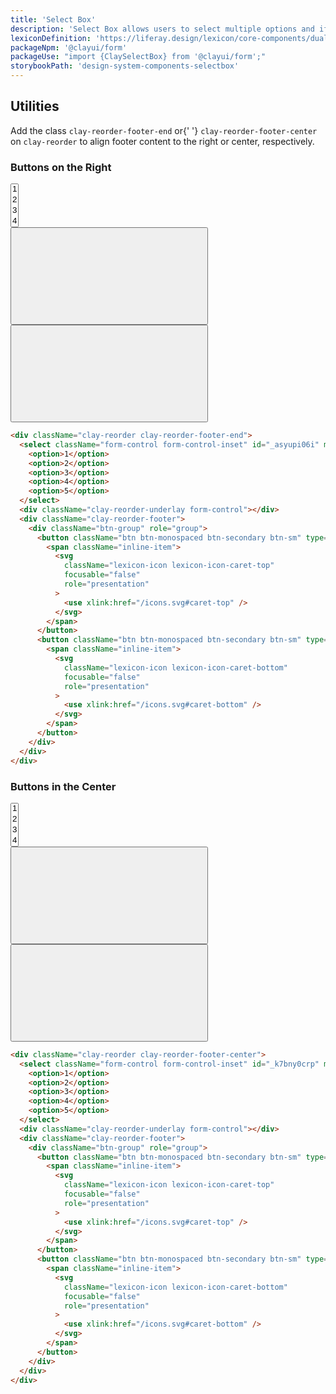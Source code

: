 ```yaml
---
title: 'Select Box'
description: 'Select Box allows users to select multiple options and if needed the ability to reorder selected options.'
lexiconDefinition: 'https://liferay.design/lexicon/core-components/dual-listbox/'
packageNpm: '@clayui/form'
packageUse: "import {ClaySelectBox} from '@clayui/form';"
storybookPath: 'design-system-components-selectbox'
---
```


## Utilities

<div className="clay-site-alert alert alert-info">
  Add the class <code>clay-reorder-footer-end</code> or{' '}
  <code>clay-reorder-footer-center</code> on <code>clay-reorder</code> to align
  footer content to the right or center, respectively.
</div>

### Buttons on the Right

<div className="sheet-example">
  <div className="clay-reorder clay-reorder-footer-end">
    <select
      className="form-control form-control-inset"
      id="_asyupi06i"
      multiple
    >
      <option>1</option>
      <option>2</option>
      <option>3</option>
      <option>4</option>
      <option>5</option>
    </select>
    <div className="clay-reorder-underlay form-control"></div>
    <div className="clay-reorder-footer">
      <div className="btn-group" role="group">
        <button
          className="btn btn-monospaced btn-secondary btn-sm"
          type="button"
        >
          <span className="inline-item">
            <svg
              className="lexicon-icon lexicon-icon-caret-top"
              focusable="false"
              role="presentation"
            >
              <use xlink:href="/icons.svg#caret-top" />
            </svg>
          </span>
        </button>
        <button
          className="btn btn-monospaced btn-secondary btn-sm"
          type="button"
        >
          <span className="inline-item">
            <svg
              className="lexicon-icon lexicon-icon-caret-bottom"
              focusable="false"
              role="presentation"
            >
              <use xlink:href="/icons.svg#caret-bottom" />
            </svg>
          </span>
        </button>
      </div>
    </div>
  </div>
</div>

```html
<div className="clay-reorder clay-reorder-footer-end">
  <select className="form-control form-control-inset" id="_asyupi06i" multiple>
    <option>1</option>
    <option>2</option>
    <option>3</option>
    <option>4</option>
    <option>5</option>
  </select>
  <div className="clay-reorder-underlay form-control"></div>
  <div className="clay-reorder-footer">
    <div className="btn-group" role="group">
      <button className="btn btn-monospaced btn-secondary btn-sm" type="button">
        <span className="inline-item">
          <svg
            className="lexicon-icon lexicon-icon-caret-top"
            focusable="false"
            role="presentation"
          >
            <use xlink:href="/icons.svg#caret-top" />
          </svg>
        </span>
      </button>
      <button className="btn btn-monospaced btn-secondary btn-sm" type="button">
        <span className="inline-item">
          <svg
            className="lexicon-icon lexicon-icon-caret-bottom"
            focusable="false"
            role="presentation"
          >
            <use xlink:href="/icons.svg#caret-bottom" />
          </svg>
        </span>
      </button>
    </div>
  </div>
</div>
```

### Buttons in the Center

<div className="sheet-example">
  <div className="clay-reorder clay-reorder-footer-center">
    <select
      className="form-control form-control-inset"
      id="_k7bny0crp"
      multiple
    >
      <option>1</option>
      <option>2</option>
      <option>3</option>
      <option>4</option>
      <option>5</option>
    </select>
    <div className="clay-reorder-underlay form-control"></div>
    <div className="clay-reorder-footer">
      <div className="btn-group" role="group">
        <button
          className="btn btn-monospaced btn-secondary btn-sm"
          type="button"
        >
          <span className="inline-item">
            <svg
              className="lexicon-icon lexicon-icon-caret-top"
              focusable="false"
              role="presentation"
            >
              <use xlink:href="/icons.svg#caret-top" />
            </svg>
          </span>
        </button>
        <button
          className="btn btn-monospaced btn-secondary btn-sm"
          type="button"
        >
          <span className="inline-item">
            <svg
              className="lexicon-icon lexicon-icon-caret-bottom"
              focusable="false"
              role="presentation"
            >
              <use xlink:href="/icons.svg#caret-bottom" />
            </svg>
          </span>
        </button>
      </div>
    </div>
  </div>
</div>

```html
<div className="clay-reorder clay-reorder-footer-center">
  <select className="form-control form-control-inset" id="_k7bny0crp" multiple>
    <option>1</option>
    <option>2</option>
    <option>3</option>
    <option>4</option>
    <option>5</option>
  </select>
  <div className="clay-reorder-underlay form-control"></div>
  <div className="clay-reorder-footer">
    <div className="btn-group" role="group">
      <button className="btn btn-monospaced btn-secondary btn-sm" type="button">
        <span className="inline-item">
          <svg
            className="lexicon-icon lexicon-icon-caret-top"
            focusable="false"
            role="presentation"
          >
            <use xlink:href="/icons.svg#caret-top" />
          </svg>
        </span>
      </button>
      <button className="btn btn-monospaced btn-secondary btn-sm" type="button">
        <span className="inline-item">
          <svg
            className="lexicon-icon lexicon-icon-caret-bottom"
            focusable="false"
            role="presentation"
          >
            <use xlink:href="/icons.svg#caret-bottom" />
          </svg>
        </span>
      </button>
    </div>
  </div>
</div>
```
